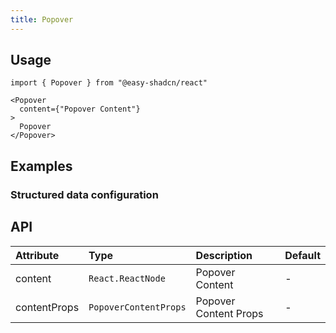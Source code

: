 ```yaml
---
title: Popover
---
```


## Usage

```tsx
import { Popover } from "@easy-shadcn/react"

<Popover
  content={"Popover Content"}
>
  Popover
</Popover>
```

## Examples

### Structured data configuration

<ExamplePreview name="popover-demo" />

## API

| Attribute      | Type                    | Description                  | Default     |
| :------------- | :---------------------- | :--------------------------- | :---------- |
| content        | `React.ReactNode`       | Popover Content              | -           |
| contentProps   | `PopoverContentProps`   | Popover Content Props        | -           |
